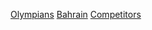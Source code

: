 {{parent category}}

[[Category:巴林運動員|Olympians]]
[[Category:各國奧運運動員|Bahrain]]
[[Category:奧林匹克運動會巴林代表團|Competitors]]